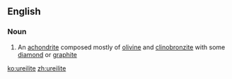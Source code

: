 ==English==

===Noun===
{{en-noun}}

# An [[achondrite]] composed mostly of [[olivine]] and [[clinobronzite]] with some [[diamond]] or [[graphite]]

[[ko:ureilite]]
[[zh:ureilite]]
